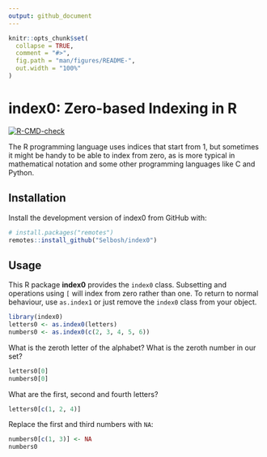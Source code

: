 ```yaml
---
output: github_document
---
```


<!-- README.md is generated from README.Rmd. Please edit that file -->

```r
knitr::opts_chunk$set(
  collapse = TRUE,
  comment = "#>",
  fig.path = "man/figures/README-",
  out.width = "100%"
)
```

# index0: Zero-based Indexing in R

<!-- badges: start -->
[![R-CMD-check](https://github.com/Selbosh/index0/workflows/R-CMD-check/badge.svg)](https://github.com/Selbosh/index0/actions)
<!-- badges: end -->

The R programming language uses indices that start from 1, but sometimes it
might be handy to be able to index from zero, as is more typical in mathematical
notation and some other programming languages like C and Python.

## Installation

Install the development version of index0 from GitHub with:

``` r
# install.packages("remotes")
remotes::install_github("Selbosh/index0")
```

## Usage

This R package **index0** provides the `index0` class.
Subsetting and operations using `[` will index from zero rather than one.
To return to normal behaviour, use `as.index1` or just remove the `index0` class
from your object.

```r
library(index0)
letters0 <- as.index0(letters)
numbers0 <- as.index0(c(2, 3, 4, 5, 6))
```

What is the zeroth letter of the alphabet? What is the zeroth number in our set?

```r
letters0[0]
numbers0[0]
```

What are the first, second and fourth letters?

```r
letters0[c(1, 2, 4)]
```

Replace the first and third numbers with `NA`:

```r
numbers0[c(1, 3)] <- NA
numbers0
```

